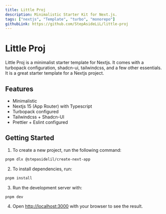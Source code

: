 ```yaml
---
title: Little Proj
description: Minimalistic Starter Kit for Next.js.
tags: ["nextjs", "Template", "turbo", "monorepo"]
githubLink: https://github.com/StepAsideLiL/little-proj
---
```


# Little Proj

Little Proj is a minimalist starter template for Nextjs. It comes with a turbopack configuration, shadcn-ui, tailwindcss, and a few other essentials. It is a great starter template for a Nextjs project.

## Features

- Minimalistic
- Nextjs 15 (App Router) with Typescript
- Turbopack configured
- Tailwindcss + Shadcn-UI
- Prettier + Eslint configured

## Getting Started

1. To create a new project, run the following command:

```bash
pnpm dlx @stepasidelil/create-next-app
```

2. To install dependencies, run:

```bash
pnpm install
```

3. Run the development server with:

```bash
pnpm dev
```

4. Open [http://localhost:3000](http://localhost:3000) with your browser to see the result.

